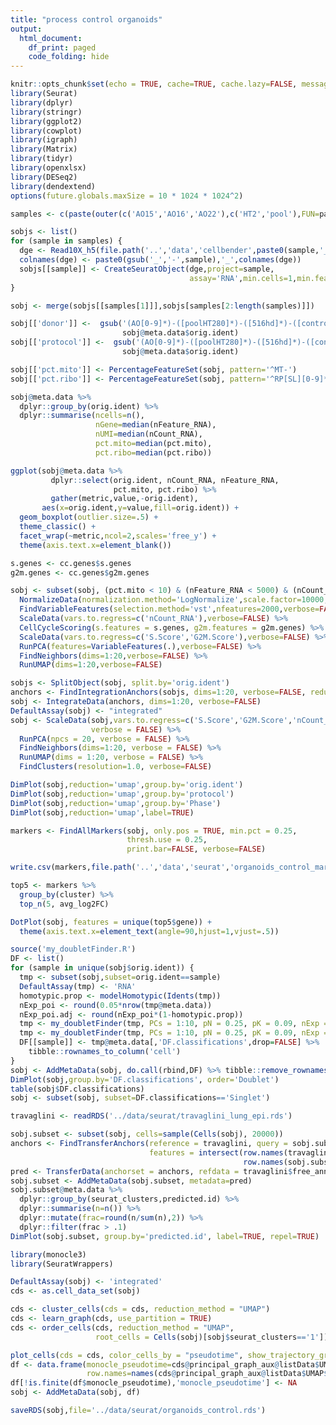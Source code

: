 ```yaml
---
title: "process control organoids"
output: 
  html_document:
    df_print: paged
    code_folding: hide
---
```


```r
knitr::opts_chunk$set(echo = TRUE, cache=TRUE, cache.lazy=FALSE, message=FALSE, warning=FALSE)
library(Seurat)
library(dplyr)
library(stringr)
library(ggplot2)
library(cowplot)
library(igraph)
library(Matrix)
library(tidyr)
library(openxlsx)
library(DESeq2)
library(dendextend)
options(future.globals.maxSize = 10 * 1024 * 1024^2)
```

```r
samples <- c(paste(outer(c('AO15','AO16','AO22'),c('HT2','pool'),FUN=paste,sep='_'),'16h_control',sep='_'))

sobjs <- list()
for (sample in samples) {
  dge <- Read10X_h5(file.path('..','data','cellbender',paste0(sample,'_filtered.h5')))
  colnames(dge) <- paste0(gsub('_','-',sample),'_',colnames(dge))
  sobjs[[sample]] <- CreateSeuratObject(dge,project=sample,
                                        assay='RNA',min.cells=1,min.features=500)
}

sobj <- merge(sobjs[[samples[1]]],sobjs[samples[2:length(samples)]])

sobj[['donor']] <-  gsub('(AO[0-9]*)-([poolHT280]*)-([516hd]*)-([controlH3N2]*)','\\1',
                         sobj@meta.data$orig.ident)
sobj[['protocol']] <-  gsub('(AO[0-9]*)-([poolHT280]*)-([516hd]*)-([controlH3N2]*)','\\2',
                         sobj@meta.data$orig.ident)

sobj[['pct.mito']] <- PercentageFeatureSet(sobj, pattern='^MT-')
sobj[['pct.ribo']] <- PercentageFeatureSet(sobj, pattern='^RP[SL][0-9]*$')
```

```r
sobj@meta.data %>%
  dplyr::group_by(orig.ident) %>%
  dplyr::summarise(ncells=n(),
                   nGene=median(nFeature_RNA),
                   nUMI=median(nCount_RNA),
                   pct.mito=median(pct.mito),
                   pct.ribo=median(pct.ribo))
```

```r
ggplot(sobj@meta.data %>% 
         dplyr::select(orig.ident, nCount_RNA, nFeature_RNA, 
                       pct.mito, pct.ribo) %>%
         gather(metric,value,-orig.ident),
       aes(x=orig.ident,y=value,fill=orig.ident)) + 
  geom_boxplot(outlier.size=.5) + 
  theme_classic() +
  facet_wrap(~metric,ncol=2,scales='free_y') + 
  theme(axis.text.x=element_blank())
```

```r
s.genes <- cc.genes$s.genes
g2m.genes <- cc.genes$g2m.genes

sobj <- subset(sobj, (pct.mito < 10) & (nFeature_RNA < 5000) & (nCount_RNA < 25000)) %>%
  NormalizeData(normalization.method='LogNormalize',scale.factor=10000,verbose=FALSE) %>%
  FindVariableFeatures(selection.method='vst',nfeatures=2000,verbose=FALSE) %>%
  ScaleData(vars.to.regress=c('nCount_RNA'),verbose=FALSE) %>%
  CellCycleScoring(s.features = s.genes, g2m.features = g2m.genes) %>%
  ScaleData(vars.to.regress=c('S.Score','G2M.Score'),verbose=FALSE) %>%
  RunPCA(features=VariableFeatures(.),verbose=FALSE) %>%
  FindNeighbors(dims=1:20,verbose=FALSE) %>%
  RunUMAP(dims=1:20,verbose=FALSE)
```

```r
sobjs <- SplitObject(sobj, split.by='orig.ident')
anchors <- FindIntegrationAnchors(sobjs, dims=1:20, verbose=FALSE, reduction='rpca')
sobj <- IntegrateData(anchors, dims=1:20, verbose=FALSE)
DefaultAssay(sobj) <- "integrated"
sobj <- ScaleData(sobj,vars.to.regress=c('S.Score','G2M.Score','nCount_RNA','pct.mito'),
                  verbose = FALSE) %>%
  RunPCA(npcs = 20, verbose = FALSE) %>%
  FindNeighbors(dims=1:20, verbose = FALSE) %>%
  RunUMAP(dims = 1:20, verbose = FALSE) %>%
  FindClusters(resolution=1.0, verbose=FALSE)
```

```r
DimPlot(sobj,reduction='umap',group.by='orig.ident')
DimPlot(sobj,reduction='umap',group.by='protocol')
DimPlot(sobj,reduction='umap',group.by='Phase')
DimPlot(sobj,reduction='umap',label=TRUE)
```

```r
markers <- FindAllMarkers(sobj, only.pos = TRUE, min.pct = 0.25,
                          thresh.use = 0.25,
                          print.bar=FALSE, verbose=FALSE)

write.csv(markers,file.path('..','data','seurat','organoids_control_markers.csv'),row.names=FALSE)

top5 <- markers %>% 
  group_by(cluster) %>% 
  top_n(5, avg_log2FC)

DotPlot(sobj, features = unique(top5$gene)) + 
  theme(axis.text.x=element_text(angle=90,hjust=1,vjust=.5))
```

```r
source('my_doubletFinder.R')
DF <- list()
for (sample in unique(sobj$orig.ident)) {
  tmp <- subset(sobj,subset=orig.ident==sample)
  DefaultAssay(tmp) <- 'RNA'
  homotypic.prop <- modelHomotypic(Idents(tmp))
  nExp_poi <- round(0.05*nrow(tmp@meta.data)) 
  nExp_poi.adj <- round(nExp_poi*(1-homotypic.prop))
  tmp <- my_doubletFinder(tmp, PCs = 1:10, pN = 0.25, pK = 0.09, nExp = nExp_poi, reuse.pANN = FALSE)
  tmp <- my_doubletFinder(tmp, PCs = 1:10, pN = 0.25, pK = 0.09, nExp = nExp_poi.adj, reuse.pANN = "pANN")
  DF[[sample]] <- tmp@meta.data[,'DF.classifications',drop=FALSE] %>%
    tibble::rownames_to_column('cell')
}
sobj <- AddMetaData(sobj, do.call(rbind,DF) %>% tibble::remove_rownames() %>% tibble::column_to_rownames('cell'))
DimPlot(sobj,group.by='DF.classifications', order='Doublet')
table(sobj$DF.classifications)
sobj <- subset(sobj, subset=DF.classifications=='Singlet')
```

```r
travaglini <- readRDS('../data/seurat/travaglini_lung_epi.rds')

sobj.subset <- subset(sobj, cells=sample(Cells(sobj), 20000))
anchors <- FindTransferAnchors(reference = travaglini, query = sobj.subset, dims = 1:20,
                               features = intersect(row.names(travaglini@assays$RNA@scale.data),
                                                    row.names(sobj.subset@assays$integrated@scale.data)))
pred <- TransferData(anchorset = anchors, refdata = travaglini$free_annotation, dims = 1:20)
sobj.subset <- AddMetaData(sobj.subset, metadata=pred)
sobj.subset@meta.data %>%
  dplyr::group_by(seurat_clusters,predicted.id) %>%
  dplyr::summarise(n=n()) %>%
  dplyr::mutate(frac=round(n/sum(n),2)) %>%
  dplyr::filter(frac > .1)
DimPlot(sobj.subset, group.by='predicted.id', label=TRUE, repel=TRUE)
```

```r
library(monocle3)
library(SeuratWrappers)

DefaultAssay(sobj) <- 'integrated'
cds <- as.cell_data_set(sobj)

cds <- cluster_cells(cds = cds, reduction_method = "UMAP")
cds <- learn_graph(cds, use_partition = TRUE)
cds <- order_cells(cds, reduction_method = "UMAP",
                   root_cells = Cells(sobj)[sobj$seurat_clusters=='1'])

plot_cells(cds = cds, color_cells_by = "pseudotime", show_trajectory_graph = TRUE)
df <- data.frame(monocle_pseudotime=cds@principal_graph_aux@listData$UMAP$pseudotime,
                 row.names=names(cds@principal_graph_aux@listData$UMAP$pseudotime))
df[!is.finite(df$monocle_pseudotime),'monocle_pseudotime'] <- NA
sobj <- AddMetaData(sobj, df)
``` 

```r
saveRDS(sobj,file='../data/seurat/organoids_control.rds')
```
